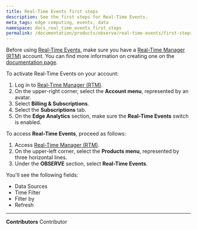 ```yaml
---
title: Real-Time Events first steps
description: See the first steps for Real-Time Events.
meta_tags: edge computing, events, data
namespace: docs_real_time_events_first_steps
permalink: /documentation/products/observe/real-time-events/first-steps/
---
```


Before using [Real-Time Events](/en/documentation/products/real-time-events/), make sure you have a [Real-Time Manager (RTM)](https://console.azion.com/) account. You can find more information on creating one on the [documentation page](/en/documentation/products/accounts/creating-account/).

To activate Real-Time Events on your account:

1. Log in to [Real-Time Manager (RTM)](https://console.azion.com/).
2. On the upper-right corner, select the **Account menu**, represented by an avatar.
3. Select **Billing & Subscriptions**.
4. Select the **Subscriptions** tab.
5. On the **Edge Analytics** section, make sure the **Real-Time Events** switch is enabled.

To access **Real-Time Events**, proceed as follows:

1. Access [Real-Time Manager (RTM)](https://console.azion.com/).
2. On the upper-left corner, select the **Products menu**, represented by three horizontal lines.
3. Under the **OBSERVE** section, select **Real-Time Events**.

You'll see the following fields:

- Data Sources
- Time Filter
- Filter by
- Refresh



---


**Contributors** <ContributorList>Contributor</ContributorList>
